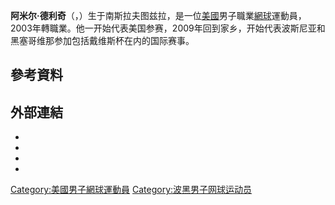 {{unreferenced|time=2018-07-11T05:45:35+00:00}}
{{expand|time=2011-02-08}}
{{Infobox 网球
|姓名=阿米尔·德利奇<br />Amer Delić
|照片=Amer Delic 2007 Australian Open mens doubles R1.jpg
|国籍={{USA}}
|生年=1982年
|生日=6月30日
|出生地={{YUG}}[[图兹拉|图兹拉]]
|居住地={{USA}}[[佛罗里达州|佛罗里达州]][[杰克逊维尔_(佛罗里达州)|杰克逊维尔]]
|身高=196
|体重=93
|持拍手=右
|反拍=
|转职业年=2003年
|球拍=
|球衣=
|球鞋=
|单打最高排名=60（2007年7月9日）
|双打最高排名=74（2007年9月10日）
|现单打排名=
|现双打排名=
|单打冠军头衔=0
|双打冠军头衔=9
|职业战绩=
|奖金=849,270[[美元|美元]]
|澳网最好成绩=第三輪（2009）
|法网最好成绩=第一輪（2007）
|温网最好成绩=第二輪（2007）
|美网最好成绩=第二輪（2004）
|澳網雙打最好成績=第二輪（2007）
|法網雙打最好成績=第一輪（2007）
|溫網雙打最好成績=第二輪（2007）
|美網雙打最好成績=第三輪（2005、2007）
|大满贯个数=
|奥运会最好成绩=
}}

'''阿米尔·德利奇'''（{{lang-en|'''Amer Delić'''}}，{{bd|1982年|6月30日}}）生于南斯拉夫图兹拉，是一位[[美國|美國]]男子職業[[網球|網球]]運動員，2003年轉職業。他一开始代表美国参赛，2009年回到家乡，开始代表波斯尼亚和黑塞哥维那参加包括戴维斯杯在内的国际赛事。

== 參考資料 ==
{{reflist|2}}

== 外部連結 ==
{{Commonscat|Amer Delić}}
* {{Official|http://www.amerdelic.com/}}
* {{ATP|D438}}
* {{ITF Profile|id=10026014}}
* {{DavisCupplayerlink|10026014}}

{{網球運動員小作品}}

{{Authority control}}
{{DEFAULTSORT:Delić, Amer}}
[[Category:美國男子網球運動員|Category:美國男子網球運動員]]
[[Category:波黑男子网球运动员|Category:波黑男子网球运动员]]
